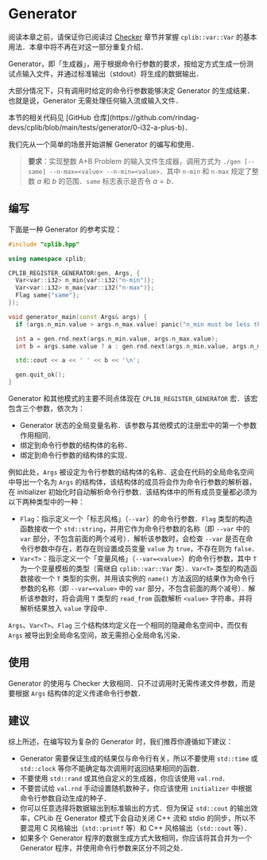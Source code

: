 
# Generator

阅读本章之前，请保证你已阅读过 [Checker](/user-guide/checker) 章节并掌握 `cplib::var::Var` 的基本用法．本章中将不再在对这一部分重复介绍．

Generator，即「生成器」，用于根据命令行参数的要求，按给定方式生成一份测试点输入文件，并通过标准输出（stdout）将生成的数据输出．

大部分情况下，只有调用时给定的命令行参数能够决定 Generator 的生成结果．也就是说，Generator 无需处理任何输入流或输入文件．

<Callout type="info">
本节的相关代码见 [GitHub 仓库](https://github.com/rindag-devs/cplib/blob/main/tests/generator/0-i32-a-plus-b)．
</Callout>

我们先从一个简单的场景开始讲解 Generator 的编写和使用．

> **要求**：实现整数 A+B Problem 的输入文件生成器，调用方式为 `./gen [--same] --n-max=<value> --n-min=<value>`．其中 `n-min` 和 `n-max` 规定了整数 $a$ 和 $b$ 的范围．`same` 标志表示是否令 $a = b$．

## 编写

下面是一种 Generator 的参考实现：

```cpp filename="gen.cpp" copy showLineNumbers
#include "cplib.hpp"

using namespace cplib;

CPLIB_REGISTER_GENERATOR(gen, Args, {
  Var<var::i32> n_min{var::i32("n-min")};
  Var<var::i32> n_max{var::i32("n-max")};
  Flag same{"same"};
});

void generator_main(const Args& args) {
  if (args.n_min.value > args.n_max.value) panic("n_min must be less than n_max");

  int a = gen.rnd.next(args.n_min.value, args.n_max.value);
  int b = args.same.value ? a : gen.rnd.next(args.n_min.value, args.n_max.value);

  std::cout << a << ' ' << b << '\n';

  gen.quit_ok();
}
```

Generator 和其他模式的主要不同点体现在 `CPLIB_REGISTER_GENERATOR` 宏．该宏包含三个参数，依次为：

- Generator 状态的全局变量名称．该参数与其他模式的注册宏中的第一个参数作用相同．
- 绑定到命令行参数的结构体的名称．
- 绑定到命令行参数的结构体的实现．

例如此处，`Args` 被设定为令行参数的结构体的名称．这会在代码的全局命名空间中导出一个名为 `Args` 的结构体，该结构体的成员将会作为命令行参数的解析器，在 initializer 初始化时自动解析命令行参数．该结构体中的所有成员变量都必须为以下两种类型中的一种：

- `Flag`：指示定义一个「标志风格」（`--var`）的命令行参数．`Flag` 类型的构造函数接收一个 `std::string`，并用它作为命令行参数的名称（即 `--var` 中的 `var` 部分，不包含前面的两个减号）．解析该参数时，会检查 `--var` 是否在命令行参数中存在，若存在则设置成员变量 `value` 为 `true`，不存在则为 `false`．
- `Var<T>`：指示定义一个「变量风格」（`--var=<value>`）的命令行参数，其中 `T` 为一个变量模板的类型（需继自 `cplib::var::Var` 类）．`Var<T>` 类型的构造函数接收一个 `T` 类型的实例，并用该实例的 `name()` 方法返回的结果作为命令行参数的名称（即 `--var=<value>` 中的 `var` 部分，不包含前面的两个减号）．解析该参数时，将会调用 `T` 类型的 `read_from` 函数解析 `<value>` 字符串，并将解析结果放入 `value` 字段中．

`Args`、`Var<T>`、`Flag` 三个结构体均定义在一个相同的隐藏命名空间中，而仅有 `Args` 被导出到全局命名空间，故无需担心全局命名污染．

## 使用

Generator 的使用与 Checker 大致相同．只不过调用时无需传递文件参数，而是要根据 `Args` 结构体的定义传递命令行参数．

## 建议

综上所述，在编写较为复杂的 Generator 时，我们推荐你遵循如下建议：

- Generator 需要保证生成的结果仅与命令行有关，所以不要使用 `std::time` 或 `std::clock` 等你不能确定每次调用时返回结果相同的函数．
- 不要使用 `std::rand` 或其他自定义的生成器，你应该使用 `val.rnd`．
- 不要尝试给 `val.rnd` 手动设置随机数种子，你应该使用 `initializer` 中根据命令行参数自动生成的种子．
- 你可以任意选择将数据输出到标准输出的方式．但为保证 `std::cout` 的输出效率，CPLib 在 Generator 模式下会自动关闭 C++ 流和 stdio 的同步，所以不要混用 C 风格输出（`std::printf` 等）和 C++ 风格输出（`std::cout` 等）．
- 如果多个 Generator 程序的数据生成方式大致相同，你应该将其合并为一个 Generator 程序，并使用命令行参数来区分不同之处．
